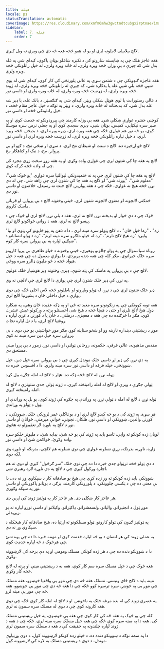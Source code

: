 ```yaml
---
title: هيله
locale: ps
statusTranslation: automatic
coverImage: https://res.cloudinary.com/xmfm6mhw3gwctndtcubgx2rptnae/image/upload/v1740337243/small_cover_educacion_fundamental_a051170f1c.webp
sidebar:
    label: 7. هيله
    order: 7
---
```

لالچ بېلابېلې لاملونه لري او یو له هغو څخه هغه څه دي چې وېرې ته ویل کیږي.

هغه عاجز هلک چې په ښایسته ښارونو کې د تکبره ښاغلو بوټان پاکوي، کیدای شي په غله بدل شي که چیرې د بې وزلۍ څخه ویره ولري، له ځانه ویره ولري، له خپل راتلونکي څخه ویره ولري.

هغه عاجزه ګنډونکې چې د شتمن سړي په عالي پلورنځي کې کار کوي، کیدای شي له یوې شپې څخه بلې شپې غله یا بدکاره شي، که چیرې له راتلونکي څخه ویره ولري، له ژوند څخه ویره ولري، له زړښت څخه ویره ولري، له ځانه ویره ولري او داسې نور.

د عالي رستورانت یا لوی هوټل ښکلی ویټر، کیدای شي په ګنګسټر، د بانک غله، یا ډیر ښه غله بدل شي، که بدبختانه له ځانه ویره ولري، د ویټر په توګه د خپل عاجز مقام څخه، د خپل راتلونکي څخه او داسې نور.

کوچنی حشره غواړي ښکلې شي. هغه بې وزله کارمند چې پیرودونکو ته خدمت کوي او په صبر سره نیکټایي، کمیس، بوټان ښیي، ډیری سجدې کوي او په جعلي نرمۍ سره موسکا کوي، یو څه نور هم غواړي ځکه چې هغه ویره لري، ډیره ویره لري، د بدبختۍ څخه ویره لري، د خپل تیاره راتلونکي څخه ویره لري، له زړښت څخه ویره لري او داسې نور.

لالچ څو اړخیزه ده. لالچ د سنت او شیطان مخ لري، د سړي او ښځې مخ، د ګټو او بې پروايۍ مخ، د نیک او ګناهګار مخ.

لالچ په هغه چا کې شتون لري چې غواړي واده وکړي او په هغه زوړ سخت زړي مجرد کې چې له واده څخه کرکه کوي.

لالچ په هغه چا کې شتون لري چې په نه ختمیدونکي لیوالتیا سره غواړي "یو څوک شي"، "معلوم شي"، "پورته شي" او لالچ په هغه چا کې شتون لري چې زاهد شي، چې له دې نړۍ څخه هیڅ نه غواړي، ځکه چې د هغه یوازینۍ لالچ جنت ته رسیدل، خلاصون او داسې نور دي.

ځمکني لالچونه او معنوي لالچونه شتون لري. ځینې وختونه لالچ د بې پروايۍ او قربانۍ ماسک کاروي.

څوک چې د دې خوار او بدبخته نړۍ لالچ نه لري، هغه د بلې نړۍ لالچ لري او څوک چې د پیسو لالچ نه لري، هغه د رواني ځواکونو لالچ لري.

"زه" ، "زما خپل ځان" ، د لالچ پټولو سره مینه لري ، دا د ذهن په پټو ځایونو کې پټوي او بیا وايي: "زه هیڅ لالچ نلرم"، "زه له خپلو ملګرو سره مینه لرم"، "زه د ټولو انسانانو د ښېګڼې لپاره په بې پروايۍ سره کار کوم".

روباه سیاستوال چې په ټولو چالونو پوهیږي، ځینې وختونه د خپلو ظاهري بې پروا کارونو سره خلک حیرانوي، مګر کله چې هغه دنده پریږدي، دا یوازې معمول ده چې هغه د خپل هیواد څخه د څو ملیون ډالرو سره ووځي.

لالچ چې د بې پروايۍ په ماسک کې پټه شوې، ډیری وختونه ډیر هوښیار خلک غولوي.

په نړۍ کې ډیر خلک شتون لري چې یوازې دا لالچ لري چې لالچی نه وي.

ډیر خلک شتون لري چې د نړۍ له ټولو ویاړونو او باطلونو څخه لاس اخلي ځکه چې دوی یوازې د خپل داخلي ځان د بشپړتیا لالچ لري.

هغه توبه کوونکی چې په زنګونونو سره معبد ته ځي او په ډکه عقیده ځان وهي، په ښکاره ډول هیڅ لالچ نلري او حتی د هیچا څخه د هیڅ شی اخیستلو پرته د ورکولو عیش عشرت کوي، مګر دا څرګنده ده چې هغه د معجزې، درملنې، د ځان یا د کورنۍ د غړي لپاره د روغتیا لالچ لري، یا د تل لپاره نجات.

موږ د ریښتیني دینداره نارینه وو او ښځو ستاینه کوو، مګر موږ خواشیني یو چې دوی د بې پروايۍ سره خپل دین سره مینه نه کوي.

مقدس مذهبونه، عالي فرقې، حکمونه، روحاني ټولنې او داسې نور، زموږ د بې پروا مینې مستحق دي.

په دې نړۍ کې ډیر لږ داسې خلک موندل کیږي چې د بې پروايۍ سره خپل دین، خپل ښوونځي، خپله فرقه او داسې نور سره مینه ولري. دا د افسوس خبره ده.

ټوله نړۍ له لالچ څخه ډکه ده. هټلر د لالچ له امله جګړه پیل کړه.

ټولې جګړې د ویرې او لالچ له امله رامینځته کیږي. د ژوند ټولې جدي ستونزې د لالچ له امله رامینځته کیږي.

ټوله نړۍ د لالچ له امله د ټولې نړۍ په وړاندې په جګړه کې ژوند کوي، یو بل په وړاندې او ټول د ټولو په وړاندې.

هر سړی په ژوند کې د یو څه کیدو لالچ لري او د یو ټاکلي عمر لرونکي خلک، ښوونکي، د کورنۍ والدین، ښوونکي او داسې نور، هلکان، نجونې، ځوانې میرمنې، ځوانان او داسې نور د لالچ په ناوړه لار تعقیبولو ته هڅوي.

لویان زده کونکو ته وایي، تاسو باید په ژوند کې یو څه شئ، بډایه شئ، د ملیونر خلکو سره واده وکړئ، ځواکمن شئ او داسې نور.

زاړه، ناوړه، بدرنګه، زړې نسلونه غواړي چې نوي نسلونه هم لالچی، بدرنګه او ناوړه وي لکه دوی.

د دې ټولو څخه ترټولو جدي خبره دا ده چې نوي خلک "سر ګرځول" کیږي او دوی ته هم اجازه ورکول کیږي چې د لالچ په دې ناوړه لاره رهبري شي.

ښوونکي باید زده کونکو ته ور زده کړي چې هیڅ یو صادقانه کار د سپکاوي وړ نه دی، دا بې معنی ده چې د ټکسي چلوونکي، د پلورونکي کارمند، بزګر، د بوټانو پاکوونکي او داسې نور په سپکه وګوري.

هر عاجز کار ښکلی دی. هر عاجز کار په ټولنیز ژوند کې اړین دی.

موږ ټول د انجنیرانو، والیانو، ولسمشرانو، ډاکټرانو، وکیلانو او داسې نورو لپاره نه یو زیږیدلي.

په ټولنیز ګډون کې ټولو کارونو، ټولو مسلکونو ته اړتیا ده، هیڅ صادقانه کار هیڅکله د سپکاوي وړ نه دی.

په عملي ژوند کې هر انسان د یو څه لپاره خدمت کوي او مهمه خبره دا ده چې پوه شئ چې هرڅوک د څه لپاره خدمت کوي.

دا د ښوونکو دنده ده چې د هر زده کونکي مسلک ومومي او په دې برخه کې لارښوونه وکړي.

هغه څوک چې د خپل مسلک سره سم کار کوي، هغه به د ریښتینې مینې او پرته له لالچ څخه کار وکړي.

مینه باید د لالچ ځای ونیسي. مسلک هغه څه دي چې موږ یې واقعیا خوښوو، هغه مسلک چې موږ یې په خوښۍ سره ترسره کوو ځکه چې دا هغه څه دي چې موږ یې خوښوو، هغه څه چې موږ یې مینه لرو.

په عصري ژوند کې له بده مرغه خلک په ناخوښۍ او د لالچ له امله کار کوي ځکه چې دوی هغه کارونه کوي چې د دوی له مسلک سره سمون نه لري.

کله چې یو څوک په هغه څه کې کار کوي چې هغه یې خوښوي، په خپل ریښتیني مسلک کې، هغه دا په مینه سره کوي ځکه چې هغه خپل مسلک سره مینه لري، ځکه چې د هغه د ژوند لپاره چلندونه په حقیقت کې د هغه د مسلک سره سمون لري.

دا په سمه توګه د ښوونکو دنده ده. د خپلو زده کونکو لارښوونه کول، د دوی وړتیاوې موندل، د دوی د ریښتیني مسلک په لاره کې لارښوونه کول.

